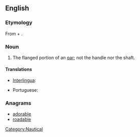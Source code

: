 ==English==

===Etymology===
From {{term|oar}} + {{term|blade}}.

===Noun===
{{en-noun|sg=[[oar]] [[blade]]}}

# The flanged portion of an [[oar]]; not the handle nor the shaft.

====Translations====
{{trans-top|flanged portion of an oar}}
* [[Interlingua]]: {{t-|ia|pala|xs=Interlingua}}
{{trans-mid}}
*Portuguese: {{t+|pt|pá|f}}
{{trans-bottom}}

===Anagrams===
* [[adorable#English|adorable]]
* [[roadable#English|roadable]]

[[Category:Nautical]]